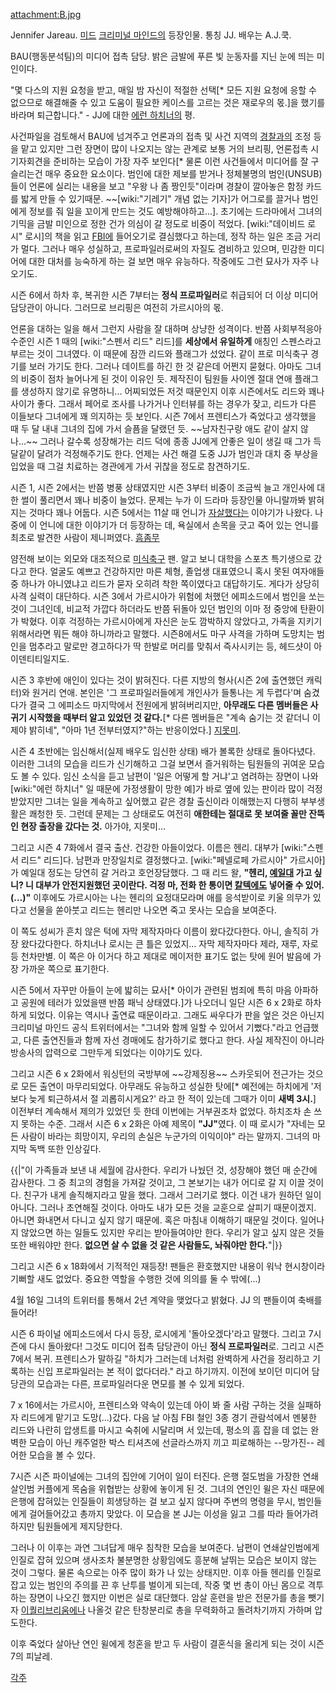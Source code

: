 attachment:B.jpg 

Jennifer Jareau.
[[미드]] [[크리미널 마인드]]의 등장인물. 통칭 JJ. 배우는 A.J.쿡.

BAU(행동분석팀)의 미디어 접촉 담당. 밝은 금발에 푸른 빛 눈동자를 지닌 눈에 띄는 미인이다. 

"몇 다스의 지원 요청을 받고, 매일 밤 자신이 적절한 선택[* 모든 지원 요청에 응할 수 없으므로 해결해줄 수 있고 도움이 필요한 케이스를 고르는 것은 재로우의 몫.]을 했기를 바라며 퇴근합니다." - JJ에 대한 [[에런 하치너]]의 평.

사건파일을 검토해서 BAU에 넘겨주고 언론과의 접촉 및 사건 지역의 [[경찰]]과의 조정 등을 맡고 있지만 그런 장면이 많이 나오지는 않는 관계로 보통 거의 브리핑, 언론접촉 시 기자회견을 준비하는 모습이 가장 자주 보인다[* 물론 이런 사건들에서 미디어를 잘 구슬리는건 매우 중요한 요소이다. 범인에 대한 제보를 받거나 정체불명의 범인(UNSUB)들이 언론에 실리는 내용을 보고 "우왕 나 좀 짱인듯"이라며 경찰이 깔아놓은 함정 카드를 밟게 만들 수 있기때문. ~~[wiki:"기레기" 개념 없는 기자]가 어그로를 끌거나 범인에게 정보를 줘 일을 꼬이게 만드는 것도 예방해야하고...]. 초기에는 드라마에서 그녀의 기믹을 금발 미인으로 정한 건가 의심이 갈 정도로 비중이 적었다. [wiki:"데이비드 로시" 로시]의 책을 읽고 [[FBI]]에 들어오기로 결심했다고 하는데, 정작 하는 일은 조금 거리가 멀다. 그러나 매우 성실하고, 프로파일러로써의 자질도 겸비하고 있으며, 민감한 미디어에 대한 대처를 능숙하게 하는 걸 보면 매우 유능하다. 작중에도 그런 묘사가 자주 나오기도.

시즌 6에서 하차 후, 복귀한 시즌 7부터는 '''정식 프로파일러'''로 취급되어 더 이상 미디어 담당관이 아니다. 그러므로 브리핑은 여전히 가르시아의 몫.

언론을 대하는 일을 해서 그런지 사람을 잘 대하며 상냥한 성격이다. 반쯤 사회부적응아 수준인 시즌 1 때의 [wiki:"스펜서 리드" 리드]를 '''세상에서 유일하게''' 애칭인 스펜스라고 부르는 것이 그녀였다. 이 때문에 잠깐 리드와 플래그가 섰었다. 같이 프로 미식축구 경기를 보러 가기도 한다. 그러나 데이트를 하긴 한 것 같은데 어쩐지 묻혔다. 아마도 그녀의 비중이 점차 늘어나게 된 것이 이유인 듯. 제작진이 팀원들 사이엔 절대 연애 플래그를 생성하지 않기로 유명하니... 어찌되었든 저것 때문인지 이후 시즌에서도 리드와 꽤나 사이가 좋다. 그래서 페어로 조사를 나가거나 인터뷰를 하는 경우가 잦고, 리드가 다른 이들보다 그녀에게 꽤 의지하는 듯 보인다. 시즌 7에서 프렌티스가 죽었다고 생각했을 때 두 달 내내 그녀의 집에 가서 슬픔을 달랬던 듯. ~~남자친구랑 애도 같이 살지 않나...~~ 그러나 갈수록 성장해가는 리드 덕에 종종 JJ에게 안좋은 일이 생길 때 그가 득달같이 달려가 걱정해주기도 한다. 언제는 사건 해결 도중 JJ가 범인과 대치 중 부상을 입었을 때 그걸 치료하는 경관에게 가서 귀찮을 정도로 참견하기도. 

시즌 1, 시즌 2에서는 반쯤 병풍 상태였지만 시즌 3부터 비중이 조금씩 늘고 개인사에 대한 썰이 풀리면서 꽤나 비중이 늘었다. 문제는 누가 이 드라마 등장인물 아니랄까봐 밝혀지는 것마다 꽤나 어둡다. 
시즌 5에서는 11살 때 언니가 [[자살]]했다는 이야기가 나왔다. 나중에 이 언니에 대한 이야기가 더 등장하는 데, 욕실에서 손목을 긋고 죽어 있는 언니를 최초로 발견한 사람이 제니퍼였다. [[흠좀무]]

얌전해 보이는 외모와 대조적으로 [[미식축구]] 팬. 알고 보니 대학을 스포츠 특기생으로 갔다고 한다. 얼굴도 예쁘고 건강하지만 마른 체형, 졸업생 대표였으니 혹시 못된 여자애들 중 하나가 아니였냐고 리드가 묻자 오히려 착한 쪽이였다고 대답하기도. 게다가 상당히 사격 실력이 대단하다. 시즌 3에서 가르시아가 위험에 처했던 에피소드에서 범인을 쏘는 것이 그녀인데, 비교적 가깝다 하더라도 반쯤 뒤돌아 있던 범인의 이마 정 중앙에 탄환이 가 박혔다. 이후 걱정하는 가르시아에게 자신은 눈도 깜박하지 않았다고, 가족을 지키기 위해서라면 뭐든 해야 하니까라고 말했다. 시즌8에서도 마구 사격을 가하며 도망치는 범인을 멈추라고 말로만 경고하다가 딱 한발로 머리를 맞춰서 즉사시키는 등, 헤드샷이 아이덴티티일지도.

시즌 3 후반에 애인이 있다는 것이 밝혀진다. 다른 지방의 형사(시즌 2에 출연했던 캐릭터)와 원거리 연애. 본인은 '그 프로파일러들에게 개인사가 들통나는 게 두렵다'며 숨겼다가 결국 그 에피소드 마지막에서 전원에게 밝혀버리지만, '''아무래도 다른 멤버들은 사귀기 시작했을 때부터 알고 있었던 것 같다.'''[* 다른 멤버들은 "계속 숨기는 것 같더니 이제야 밝히네", "아마 1년 전부터였지?"하는 반응이었다.] [[지못미]]. 

시즌 4 초반에는 임신해서(실제 배우도 임신한 상태) 배가 볼록한 상태로 돌아다녔다. 이러한 그녀의 모습을 리드가 신기해하고 그걸 보면서 즐거워하는 팀원들의 귀여운 모습도 볼 수 있다. 임신 소식을 듣고 남편이 '일은 어떻게 할 거냐'고 염려하는 장면이 나와 [wiki:"에런 하치너" 일 때문에 가정생활이 망한 예]가 바로 옆에 있는 판이라 많이 걱정받았지만 그녀는 일을 계속하고 싶어했고 같은 경찰 출신이라 이해했는지 다행히 부부생활은 쾌청한 듯. 그런데 문제는 그 상태로도 여전히 '''애한테는 절대로 못 보여줄 꼴만 잔뜩인 현장 출장을 갔다는 것.''' 아가야, 지못미… 

그리고 시즌 4 7화에서 결국 출산. 건강한 아들이었다. 이름은 헨리. 대부가 [wiki:"스펜서 리드" 리드]다. 남편과 만장일치로 결정했다고. [wiki:"페넬로페 가르시아" 가르시아]가 예일대 정도는 당연히 갈 거라고 호언장담했다. 그 때 리드 왈, '''"헨리, [[예일]]대 가고 싶니? 니 대부가 안전지원했던 곳이란다. 걱정 마, 전화 한 통이면 [[칼텍]]에도 넣어줄 수 있어.(…)"''' 이후에도 가르시아는 나는 헨리의 요정대모라며 애를 응석받이로 키울 의무가 있다고 선물을 쏟아붓고 리드는 헨리만 나오면 죽고 못사는 모습을 보여준다.

이 쪽도 성씨가 흔치 않은 턱에 자막 제작자마다 이름이 왔다갔다한다. 아니, 솔직히 가장 왔다갔다한다. 하치너나 로시는 큰 틀은 있었지… 자막 제작자마다 제라, 재루, 자로 등 천차만별. 이 쪽은 아 이거다 하고 제대로 메이저한 표기도 없는 탓에 원어 발음에 가장 가까운 쪽으로 표기한다.

시즌 5에서 자꾸만 아들이 눈에 밟히는 묘사[* 아이가 관련된 범죄에 특히 마음 아파하고 공원에 테러가 있었을땐 반쯤 패닉 상태였다.]가 나오더니 일단 시즌 6 x 2화로 하차하게 되었다. 이유는 역시나 출연료 때문이라고. 그래도 싸우다가 판을 엎은 것은 아닌지 크리미널 마인드 공식 트위터에서는 "그녀와 함께 일할 수 있어서 기뻤다."라고 언급했고, 다른 출연진들과 함께 자선 경매에도 참가하기로 했다고 한다. 사실 제작진이 아니라 방송사의 압력으로 그만두게 되었다는 이야기도 있다.

그리고 시즌 6 x 2화에서 워싱턴의 국방부에 ~~강제징용~~ 스카웃되어 전근가는 것으로 모든 출연이 마무리되었다. 아무래도 유능하고 성실한 탓에[* 예전에는 하치에게 '저보다 늦게 퇴근하셔서 절 괴롭히시게요?' 라고 한 적이 있는데 그때가 이미 '''새벽 3시.'''] 이전부터 계속해서 제의가 있었던 듯 한데 이번에는 거부권조차 없었다. 하치조차 손 쓰지 못하는 수준. 그래서 시즌 6 x 2화은 아예 제목이 '''"JJ"'''였다. 이 때 로시가 "자네는 모든 사람이 바라는 희망이지, 우리의 손실은 누군가의 이익이야" 라는 말까지. 그녀의 마지막 독백 또한 인상깊다.

{{|"이 가족들과 보낸 내 세월에 감사한다. 우리가 나눴던 것, 성장해야 했던 매 순간에 감사한다. 그 중 최고의 경험을 가져갈 것이고, 그 본보기는 내가 어디로 갈 지 이끌 것이다. 
친구가 내게 솔직해지라고 말을 했다. 그래서 그러기로 했다. 이건 내가 원하던 일이 아니다. 그러나 초연해질 것이다. 아마도 내가 모든 것을 교훈으로 살피기 때문이겠지. 아니면 화내면서 다니고 싶지 않기 때문에. 혹은 마침내 이해하기 때문일 것이다.
일어나지 않았으면 하는 일들도 있지만 우리는 받아들여야만 한다. 
우리가 알고 싶지 않은 것들 또한 배워야만 한다. 
'''없으면 살 수 없을 것 같은 사람들도, 놔줘야만 한다.'''"|}}

그리고 시즌 6 x 18화에서 기적적인 재등장! 팬들은 환호했지만 내용이 워낙 현시창이라 기뻐할 새도 없었다. 중요한 역할을 수행한 것에 의의를 둘 수 밖에(...)

4월 16일 그녀의 트위터를 통해서 2년 계약을 맺었다고 밝혔다. 
JJ 의 팬들이여 축배를 들어라!

시즌 6 파이널 에피소드에서 다시 등장, 로시에게 '돌아오겠다'라고 말했다. 그리고 7시즌에 다시 돌아왔다! 그것도 미디어 접촉 담당관이 아닌 '''정식 프로파일러'''로. 그리고 시즌 7에서 복귀. 프렌티스가 말하길 "하치가 그러는데 너처럼 완벽하게 사건을 정리하고 기록하는 신입 프로파일러는 본 적이 없다더라." 라고 하기까지. 이전에 보이던 미디어 담당관의 모습과는 다른, 프로파일러다운 면모를 볼 수 있게 되었다. 

7 x 16에서는 가르시아, 프렌티스와 약속이 있는데 아이 봐 줄 사람 구하는 것을 실패하자 리드에게 맡기고 도망(...)갔다. 다음 날 아침 FBI 철인 3종 경기 관람석에서 멘붕한 리드와 나란히 압생트를 마시고 숙취에 시달리며 서 있는데, 평소의 흠 잡을 데 없는 완벽한 모습이 아닌 캐주얼한 박스 티셔츠에 선글라스까지 끼고 피로해하는 --망가진-- 레어한 모습을 볼 수 있다.
 
7시즌 시즌 파이널에는 그녀의 집안에 기어이 일이 터진다. 은행 절도범을 가장한 연쇄 살인범 커플에게 목숨을 위협받는 상황에 놓이게 된 것. 그녀의 연인인 윌은 자신 때문에 은행에 잡혀있는 인질들이 희생당하는 걸 보고 싶지 않다며 주변의 명령을 무시, 범인들에게 걸어들어갔고 총까지 맞았다. 이 모습을 본 JJ는 이성을 잃고 그를 따라 들어가려 하지만 팀원들에게 제지당한다.

그러나 이 이후는 과연 그녀답게 매우 침착한 모습을 보여준다. 남편이 연쇄살인범에게 인질로 잡혀 있으며 생사조차 불분명한 상황임에도 흥분해 날뛰는 모습은 보이지 않는 것이 그렇다. 물론 속으로는 아주 많이 화가 나 있는 상태지만. 이후 아들 헨리를 인질로 잡고 있는 범인의 주의를 끈 후 난투를 벌이게 되는데, 작중 몇 번 총이 아닌 몸으로 격투하는 장면이 나오긴 했지만 이번은 실로 대단했다. 암살 훈련을 받은 전문가를 총을 뺏기자 [[이퀄리브리움]]에나 나올것 같은 탄창분리로 총을 무력화하고 돌려차기까지 가하며 압도한다. 

이후 죽었다 살아난 연인 윌에게 청혼을 받고 두 사람이 결혼식을 올리게 되는 것이 시즌7의 피날레.

[[각주]]
